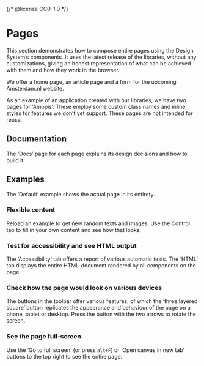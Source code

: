 {/* @license CC0-1.0 */}


<Meta title="Pages/Introduction" />

# Pages

This section demonstrates how to compose entire pages using the Design System’s components.
It uses the latest release of the libraries, without any customizations, giving an honest representation of what can be achieved with them and how they work in the browser.

We offer a home page, an article page and a form for the upcoming Amsterdam.nl website.

As an example of an application created with our libraries, we have two pages for ‘Amopis’.
These employ some custom class names and inline styles for features we don’t yet support.
These pages are not intended for reuse.

## Documentation

The ‘Docs’ page for each page explains its design decisions and how to build it.

## Examples

The ‘Default’ example shows the actual page in its entirety.

### Flexible content

Reload an example to get new random texts and images.
Use the Control tab to fill in your own content and see how that looks.

### Test for accessibility and see HTML output

The ‘Accessibility’ tab offers a report of various automatic tests.
The ‘HTML’ tab displays the entire HTML-document rendered by all components on the page.

### Check how the page would look on various devices

The buttons in the toolbar offer various features, of which the ‘three layered square’ button replicates the appearance and behaviour of the page on a phone, tablet or desktop. Press the button with the two arrows to rotate the screen.

### See the page full-screen

Use the ‘Go to full screen’ (or press `alt+F`) or ‘Open canvas in new tab’ buttons to the top right to see the entire page.
